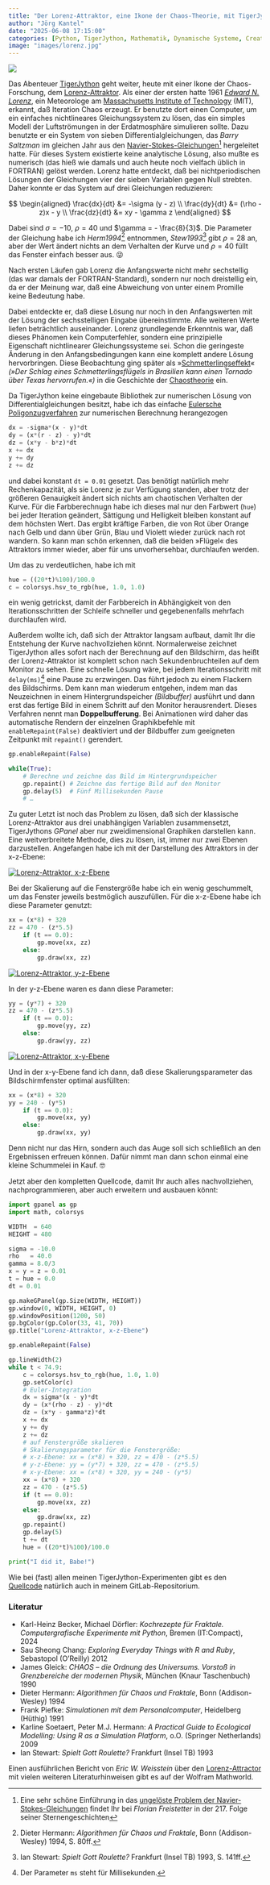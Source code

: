 ```yaml
---
title: "Der Lorenz-Attraktor, eine Ikone der Chaos-Theorie, mit TigerJython"
author: "Jörg Kantel"
date: "2025-06-08 17:15:00"
categories: [Python, TigerJython, Mathematik, Dynamische Systeme, Creative Coding]
image: "images/lorenz.jpg"
---
```


[![](images/lorenz-b.jpg)](https://www.flickr.com/photos/schockwellenreiter/54575243149/)

Das Abenteuer [TigerJython](http://cognitiones.kantel-chaos-team.de/programmierung/python/tigerjython.html) geht weiter, heute mit einer Ikone der Chaos-Forschung, dem [Lorenz-Attraktor](https://de.wikipedia.org/wiki/Lorenz-Attraktor). Als einer der ersten hatte 1961 *[Edward N. Lorenz](http://de.wikipedia.org/wiki/Edward%20N.%20Lorenz)*, ein Meteorologe am [Massachusetts Institute of Technology](http://de.wikipedia.org/wiki/Massachusetts%20Institute%20of%20Technology) (MIT), erkannt, daß Iteration Chaos erzeugt. Er benutzte dort einen Computer, um ein einfaches nichtlineares Gleichungssystem zu lösen, das ein simples Modell der Luftströmungen in der Erdatmosphäre simulieren sollte. Dazu benutzte er ein System von sieben Differentialgleichungen, das *Barry Saltzman* im gleichen Jahr aus den [Navier-Stokes-Gleichungen](http://de.wikipedia.org/wiki/Navier-Stokes-Gleichungen)[^1] hergeleitet hatte. Für dieses System existierte keine analytische Lösung, also mußte es numerisch (das hieß wie damals und auch heute noch vielfach üblich in FORTRAN) gelöst werden. Lorenz hatte entdeckt, daß bei nichtperiodischen Lösungen der Gleichungen vier der sieben Variablen gegen Null strebten. Daher konnte er das System auf drei Gleichungen reduzieren:

[^1]: Eine sehr schöne Einführung in das [ungelöste Problem der Navier-Stokes-Gleichungen](http://scienceblogs.de/astrodicticum-simplex/2017/01/20/sternengeschichten-folge-217-das-ungeloeste-problem-der-navier-stokes-gleichungen/) findet Ihr bei *Florian Freistetter* in der 217. Folge seiner Sternengeschichten

$$
\begin{aligned}
\frac{dx}{dt} &= -\sigma (y - z) \\
\frac{dy}{dt} &= (\rho - z)x - y \\
\frac{dz}{dt} &= xy - \gamma z
\end{aligned}
$$

Dabei sind $\sigma = -10$, $\rho = 40$ und $\gamma = - \frac{8}{3}$. Die Parameter der Gleichung habe ich *Herm1994*[^2] entnommen, *Stew1993*[^3] gibt $\rho = 28$ an, aber der Wert ändert nichts an dem Verhalten der Kurve und $\rho = 40$ füllt das Fenster einfach besser aus.&nbsp;😜

[^2]: Dieter Hermann: *Algorithmen für Chaos und Fraktale*, Bonn (Addison-Wesley) 1994, S. 80ff.
[^3]: Ian Stewart: *Spielt Gott Roulette?* Frankfurt (Insel TB) 1993, S. 141ff.

Nach ersten Läufen gab Lorenz die Anfangswerte nicht mehr sechstellig (das war damals der FORTRAN-Standard), sondern nur noch dreistellig ein, da er der Meinung war, daß eine Abweichung von unter einem Promille keine Bedeutung habe.

Dabei entdeckte er, daß diese Lösung nur noch in den Anfangswerten mit der Lösung der sechsstelligen Eingabe übereinstimmte. Alle weiteren Werte liefen beträchtlich auseinander. Lorenz grundlegende Erkenntnis war, daß dieses Phänomen kein Computerfehler, sondern eine prinzipielle Eigenschaft nichtlinearer Gleichungssysteme sei. Schon die geringeste Änderung in den Anfangsbedingungen kann eine komplett andere Lösung hervorbringen. Diese Beobachtung ging später als »[Schmetterlingseffekt](http://de.wikipedia.org/wiki/Schmetterlingseffekt)« *(»Der Schlag eines Schmetterlingsflügels in Brasilien kann einen Tornado über Texas hervorrufen.«)* in die Geschichte der [Chaostheorie](http://de.wikipedia.org/wiki/Chaostheorie) ein.

Da TigerJython keine eingebaute Bibliothek zur numerischen Lösung von Differentialgleichungen besitzt, habe ich das einfache [Eulersche Poligonzugverfahren](https://de.wikipedia.org/wiki/Explizites_Euler-Verfahren) zur numerischen Berechnung herangezogen

~~~python
dx = -sigma*(x - y)*dt
dy = (x*(r - z) - y)*dt
dz = (x*y - b*z)*dt
x += dx
y += dy
z += dz
~~~

und dabei konstant `dt = 0.01` gesetzt. Das benötigt natürlich mehr Rechenkapazität, als sie Lorenz je zur Verfügung standen, aber trotz der größeren Genauigkeit ändert sich nichts am chaotischen Verhalten der Kurve. Für die Farbberechnugn habe ich dieses mal nur den Farbwert (`hue`) bei jeder Iteration geändert, Sättigung und Helligkeit bleiben konstant auf dem höchsten Wert. Das ergibt kräftige Farben, die von Rot über Orange nach Gelb und dann über Grün, Blau und Violett wieder zurück nach rot wandern. So kann man schön erkennen, daß die beiden »Flügel« des Attraktors immer wieder, aber für uns unvorhersehbar, durchlaufen werden.

Um das zu verdeutlichen, habe ich mit

~~~python
hue = ((20*t)%100)/100.0
c = colorsys.hsv_to_rgb(hue, 1.0, 1.0)
~~~

ein wenig getrickst, damit der Farbbereich in Abhängigkeit von den Iterationsschritten der Schleife schneller und gegebenenfalls mehrfach durchlaufen wird.

Außerdem wollte ich, daß sich der Attraktor langsam aufbaut, damit Ihr die Entstehung der Kurve nachvollziehen könnt. Normalerweise zeichnet TigerJython alles sofort nach der Berechnung auf den Bildschirm, das heißt der Lorenz-Attraktor ist komplett schon nach Sekundenbruchteilen auf dem Monitor zu sehen. Eine schnelle Lösung wäre, bei jedem Iterationsschritt mit `delay(ms)`[^4] eine Pause zu erzwingen. Das führt jedoch zu einem Flackern des Bildschirms. Dem kann man wiederum entgehen, indem man das Neuzeichnen in einem Hintergrundspeicher *(Bildbuffer)* ausführt und dann erst das fertige Bild in einem Schritt auf den Monitor herausrendert. Dieses Verfahren nennt man **Doppelbufferung**. Bei Animationen wird daher das automatische Rendern der einzelnen Graphikbefehle mit `enableRepaint(False)` deaktiviert und der Bildbuffer zum geeigneten Zeitpunkt mit `repaint()` gerendert.

[^4]: Der Parameter `ms` steht für Millisekunden.

~~~python
gp.enableRepaint(False)

while(True):
    # Berechne und zeichne das Bild im Hintergrundspeicher
    gp.repaint() # Zeichne das fertige Bild auf den Monitor
    gp.delay(5)  # Fünf Millisekunden Pause
    # …
~~~

Zu guter Letzt ist noch das Problem zu lösen, daß sich der klassische Lorenz-Attraktor aus drei unabhängigen Variablen zusammensetzt, TigerJythons *GPanel* aber nur zweidimensional Graphiken darstellen kann. Eine weitverbreitete Methode, dies zu lösen, ist, immer nur zwei Ebenen darzustellen. Angefangen habe ich mit der Darstellung des Attraktors in der x-z-Ebene:

[![Lorenz-Attraktor, x-z-Ebene](images/lorenz1.jpg)](https://www.flickr.com/photos/schockwellenreiter/54575287503/)

Bei der Skalierung auf die Fenstergröße habe ich ein wenig geschummelt, um das Fenster jeweils bestmöglich auszufüllen. Für die x-z-Ebene habe ich diese Parameter genutzt:

~~~python
xx = (x*8) + 320
zz = 470 - (z*5.5)
    if (t == 0.0):
        gp.move(xx, zz)
    else:
        gp.draw(xx, zz)
~~~

[![Lorenz-Attraktor, y-z-Ebene](images/lorenz2.jpg)](https://www.flickr.com/photos/schockwellenreiter/54575390865/)

In der y-z-Ebene waren es dann diese Parameter:

~~~python
yy = (y*7) + 320
zz = 470 - (z*5.5)
    if (t == 0.0):
        gp.move(yy, zz)
    else:
        gp.draw(yy, zz)
~~~

[![Lorenz-Attraktor, x-y-Ebene](images/lorenz3.jpg)](https://www.flickr.com/photos/schockwellenreiter/54575390860/)

Und in der x-y-Ebene fand ich dann, daß diese Skalierungsparameter das Bildschirmfenster optimal ausfüllten:

~~~python
xx = (x*8) + 320
yy = 240 - (y*5)
    if (t == 0.0):
        gp.move(xx, yy)
    else:
        gp.draw(xx, yy)
~~~

Denn nicht nur das Hirn, sondern auch das Auge soll sich schließlich an den Ergebnissen erfreuen können. Dafür nimmt man dann schon einmal eine kleine Schummelei in Kauf.&nbsp;🤓

Jetzt aber den kompletten Quellcode, damit Ihr auch alles nachvollziehen, nachprogrammieren, aber auch erweitern und ausbauen könnt:

~~~python
import gpanel as gp
import math, colorsys

WIDTH  = 640
HEIGHT = 480

sigma = -10.0
rho   = 40.0
gamma = 8.0/3
x = y = z = 0.01
t = hue = 0.0
dt = 0.01

gp.makeGPanel(gp.Size(WIDTH, HEIGHT))
gp.window(0, WIDTH, HEIGHT, 0)
gp.windowPosition(1200, 50)
gp.bgColor(gp.Color(33, 41, 70))
gp.title("Lorenz-Attraktor, x-z-Ebene")

gp.enableRepaint(False)

gp.lineWidth(2)
while t < 74.9:
    c = colorsys.hsv_to_rgb(hue, 1.0, 1.0)
    gp.setColor(c)
    # Euler-Integration
    dx = sigma*(x - y)*dt
    dy = (x*(rho - z) - y)*dt
    dz = (x*y - gamma*z)*dt
    x += dx
    y += dy
    z += dz
    # auf Fenstergröße skalieren
    # Skalierungsparameter für die Fenstergröße:
    # x-z-Ebene: xx = (x*8) + 320, zz = 470 - (z*5.5)
    # y-z-Ebene: yy = (y*7) + 320, zz = 470 - (z*5.5)
    # x-y-Ebene: xx = (x*8) + 320, yy = 240 - (y*5)
    xx = (x*8) + 320
    zz = 470 - (z*5.5)
    if (t == 0.0):
        gp.move(xx, zz)
    else:
        gp.draw(xx, zz)
    gp.repaint()
    gp.delay(5)
    t += dt
    hue = ((20*t)%100)/100.0

print("I did it, Babe!")
~~~

Wie bei (fast) allen meinen TigerJython-Experimenten gibt es den [Quellcode](https://gitlab.com/kantel/tigerjython/-/blob/master/fraktale/lorenz01.py) natürlich auch in meinem GitLab-Repositorium.

### Literatur

- Karl-Heinz Becker, Michael Dörfler: *Kochrezepte für Fraktale. Computergrafische Experimente mit Python*, Bremen (IT:Compact), 2024
- Sau Sheong Chang: *Exploring Everyday Things with R and Ruby*, Sebastopol (O’Reilly) 2012
- James Gleick: *CHAOS – die Ordnung des Universums. Vorstoß in Grenzbereiche der modernen Physik*, München (Knaur Taschenbuch) 1990
- Dieter Hermann: *Algorithmen für Chaos und Fraktale*, Bonn (Addison-Wesley) 1994
- Frank Piefke: *Simulationen mit dem Personalcomputer*, Heidelberg (Hüthig) 1991
- Karline Soetaert, Peter M.J. Hermann: *A Practical Guide to Ecological Modelling: Using R as a Simulation Platform*, o.O. (Springer Netherlands) 2009
- Ian Stewart: *Spielt Gott Roulette?* Frankfurt (Insel TB) 1993

Einen ausführlichen Bericht von *Eric W. Weisstein* über den [Lorenz-Attractor](https://mathworld.wolfram.com/LorenzAttractor.html) mit vielen weiteren Literaturhinweisen gibt es auf der Wolfram Mathworld. 